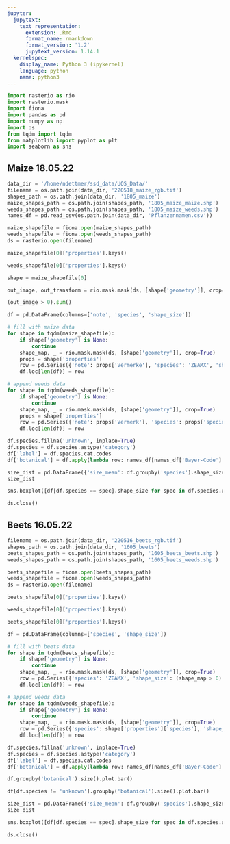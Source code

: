 ```yaml
---
jupyter:
  jupytext:
    text_representation:
      extension: .Rmd
      format_name: rmarkdown
      format_version: '1.2'
      jupytext_version: 1.14.1
  kernelspec:
    display_name: Python 3 (ipykernel)
    language: python
    name: python3
---
```


```python
import rasterio as rio
import rasterio.mask
import fiona
import pandas as pd
import numpy as np
import os
from tqdm import tqdm
from matplotlib import pyplot as plt
import seaborn as sns
```

## Maize 18.05.22

```python
data_dir = '/home/ndettmer/ssd_data/UOS_Data/'
filename = os.path.join(data_dir, '220518_maize_rgb.tif')
shapes_path = os.path.join(data_dir, '1805_maize')
maize_shapes_path = os.path.join(shapes_path, '1805_maize_maize.shp')
weeds_shapes_path = os.path.join(shapes_path, '1805_maize_weeds.shp')
names_df = pd.read_csv(os.path.join(data_dir, 'Pflanzennamen.csv'))
```

```python
maize_shapefile = fiona.open(maize_shapes_path)
weeds_shapefile = fiona.open(weeds_shapes_path)
ds = rasterio.open(filename)
```

```python
maize_shapefile[0]['properties'].keys()
```

```python
weeds_shapefile[0]['properties'].keys()
```

```python
shape = maize_shapefile[0]
```

```python
out_image, out_transform = rio.mask.mask(ds, [shape['geometry']], crop=True)
```

```python
(out_image > 0).sum()
```

```python
df = pd.DataFrame(columns=['note', 'species', 'shape_size'])

# fill with maize data
for shape in tqdm(maize_shapefile):
    if shape['geometry'] is None:
        continue
    shape_map, _ = rio.mask.mask(ds, [shape['geometry']], crop=True)
    props = shape['properties']
    row = pd.Series({'note': props['Vermerke'], 'species': 'ZEAMX', 'shape_size': (shape_map > 0).sum()})
    df.loc[len(df)] = row

# append weeds data
for shape in tqdm(weeds_shapefile):
    if shape['geometry'] is None:
        continue
    shape_map, _ = rio.mask.mask(ds, [shape['geometry']], crop=True)
    props = shape['properties']
    row = pd.Series({'note': props['Vermerk'], 'species': props['species'], 'shape_size': (shape_map > 0).sum()})
    df.loc[len(df)] = row

df.species.fillna('unknown', inplace=True)
df.species = df.species.astype('category')
df['label'] = df.species.cat.codes
df['botanical'] = df.apply(lambda row: names_df[names_df['Bayer-Code'] == row['species']]['Botanisch'].values[0] if row['species'] != 'unknown' else 'unknown', axis=1)
```

```python
size_dist = pd.DataFrame({'size_mean': df.groupby('species').shape_size.mean(), 'size_std': df.groupby('species').shape_size.std()})
size_dist
```

```python
sns.boxplot([df[df.species == spec].shape_size for spec in df.species.unique()])
```

```python
ds.close()
```

<!-- #region tags=[] -->
## Beets 16.05.22
<!-- #endregion -->

```python
filename = os.path.join(data_dir, '220516_beets_rgb.tif')
shapes_path = os.path.join(data_dir, '1605_beets')
beets_shapes_path = os.path.join(shapes_path, '1605_beets_beets.shp')
weeds_shapes_path = os.path.join(shapes_path, '1605_beets_weeds.shp')
```

```python
beets_shapefile = fiona.open(beets_shapes_path)
weeds_shapefile = fiona.open(weeds_shapes_path)
ds = rasterio.open(filename)
```

```python
beets_shapefile[0]['properties'].keys()
```

```python
weeds_shapefile[0]['properties'].keys()
```

```python
beets_shapefile[0]['properties'].keys()
```

```python
df = pd.DataFrame(columns=['species', 'shape_size'])

# fill with beets data
for shape in tqdm(beets_shapefile):
    if shape['geometry'] is None:
        continue
    shape_map, _ = rio.mask.mask(ds, [shape['geometry']], crop=True)
    row = pd.Series({'species': 'ZEAMX', 'shape_size': (shape_map > 0).sum()})
    df.loc[len(df)] = row

# append weeds data
for shape in tqdm(weeds_shapefile):
    if shape['geometry'] is None:
        continue
    shape_map, _ = rio.mask.mask(ds, [shape['geometry']], crop=True)
    row = pd.Series({'species': shape['properties']['species'], 'shape_size': (shape_map > 0).sum()})
    df.loc[len(df)] = row

df.species.fillna('unknown', inplace=True)
df.species = df.species.astype('category')
df['label'] = df.species.cat.codes
df['botanical'] = df.apply(lambda row: names_df[names_df['Bayer-Code'] == row['species']]['Botanisch'].values[0] if row['species'] != 'unknown' else 'unknown', axis=1)
```

```python
df.groupby('botanical').size().plot.bar()
```

```python
df[df.species != 'unknown'].groupby('botanical').size().plot.bar()
```

```python
size_dist = pd.DataFrame({'size_mean': df.groupby('species').shape_size.mean(), 'size_std': df.groupby('species').shape_size.std()})
size_dist
```

```python
sns.boxplot([df[df.species == spec].shape_size for spec in df.species.unique()])
```

```python
ds.close()
```
